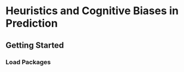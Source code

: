 # Heuristics and Cognitive Biases in Prediction {#sec-cognitiveBias}

## Getting Started

### Load Packages

```r

```
